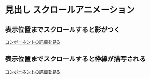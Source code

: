 # 見出し スクロールアニメーション


## 表示位置までスクロールすると影がつく

<Story id="scroll-heading--shadow" />

[コンポーネントの詳細を見る](/story/scroll-heading--shadow)

## 表示位置までスクロールすると枠線が描写される

<Story id="scroll-heading--draw" />

[コンポーネントの詳細を見る](/story/scroll-heading--draw)
